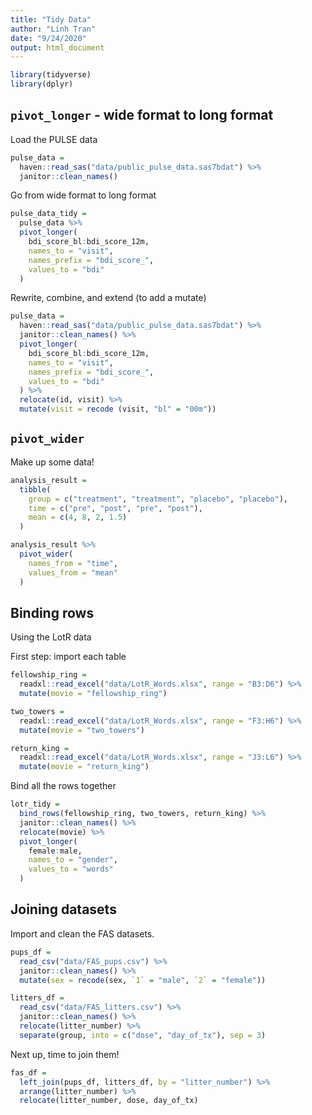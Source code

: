 ```yaml
---
title: "Tidy Data"
author: "Linh Tran"
date: "9/24/2020"
output: html_document
---
```


```r
library(tidyverse)
library(dplyr)
```

## `pivot_longer` - wide format to long format

Load the PULSE data

```r
pulse_data =
  haven::read_sas("data/public_pulse_data.sas7bdat") %>% 
  janitor::clean_names()
```

Go from wide format to long format

```r
pulse_data_tidy = 
  pulse_data %>% 
  pivot_longer(
    bdi_score_bl:bdi_score_12m,
    names_to = "visit",
    names_prefix = "bdi_score_",
    values_to = "bdi"
  )
```

Rewrite, combine, and extend (to add a mutate)

```r
pulse_data =
  haven::read_sas("data/public_pulse_data.sas7bdat") %>% 
  janitor::clean_names() %>% 
  pivot_longer(
    bdi_score_bl:bdi_score_12m,
    names_to = "visit",
    names_prefix = "bdi_score_",
    values_to = "bdi"
  ) %>% 
  relocate(id, visit) %>% 
  mutate(visit = recode (visit, "bl" = "00m"))
```

## `pivot_wider` 

Make up some data!

```r
analysis_result = 
  tibble(
    group = c("treatment", "treatment", "placebo", "placebo"),
    time = c("pre", "post", "pre", "post"),
    mean = c(4, 8, 2, 1.5)
  )

analysis_result %>% 
  pivot_wider(
    names_from = "time",
    values_from = "mean"
  )
```

## Binding rows

Using the LotR data

First step: import each table 

```r
fellowship_ring = 
  readxl::read_excel("data/LotR_Words.xlsx", range = "B3:D6") %>% 
  mutate(movie = "fellowship_ring")
```

```r
two_towers = 
  readxl::read_excel("data/LotR_Words.xlsx", range = "F3:H6") %>% 
  mutate(movie = "two_towers")
```

```r
return_king = 
  readxl::read_excel("data/LotR_Words.xlsx", range = "J3:L6") %>% 
  mutate(movie = "return_king")
```

Bind all the rows together

```r
lotr_tidy = 
  bind_rows(fellowship_ring, two_towers, return_king) %>% 
  janitor::clean_names() %>% 
  relocate(movie) %>% 
  pivot_longer(
    female:male,
    names_to = "gender",
    values_to = "words"
  )
```

## Joining datasets

Import and clean the FAS datasets.

```r
pups_df =
  read_csv("data/FAS_pups.csv") %>% 
  janitor::clean_names() %>% 
  mutate(sex = recode(sex, `1` = "male", `2` = "female"))

litters_df =
  read_csv("data/FAS_litters.csv") %>% 
  janitor::clean_names() %>%  
  relocate(litter_number) %>% 
  separate(group, into = c("dose", "day_of_tx"), sep = 3)                         #seperate a column into multiple column
```

Next up, time to join them!

```r
fas_df = 
  left_join(pups_df, litters_df, by = "litter_number") %>% 
  arrange(litter_number) %>% 
  relocate(litter_number, dose, day_of_tx)
  
```

